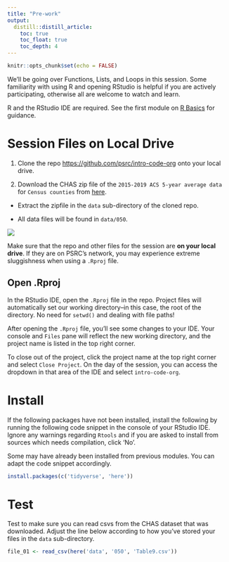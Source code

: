 ```yaml
---
title: "Pre-work"
output: 
  distill::distill_article:
    toc: true
    toc_float: true
    toc_depth: 4
---
```


```r
knitr::opts_chunk$set(echo = FALSE)
```

We'll be going over Functions, Lists, and Loops in this session. Some familiarity with using R and opening RStudio is helpful if you are actively participating, otherwise all are welcome to watch and learn.

R and the RStudio IDE are required. See the first module on [R Basics](https://psrc.github.io/r-basics-I/00-index.html) for guidance.

# Session Files on Local Drive

1. Clone the repo [https://github.com/psrc/intro-code-org](https://github.com/psrc/intro-code-org) onto your local drive.

2. Download the CHAS zip file of the `2015-2019 ACS 5-year average data` for `Census counties` from [here](https://www.huduser.gov/portal/datasets/cp.html#data_2006-2019). 

  - Extract the zipfile in the `data` sub-directory of the cloned repo.
  
  - All data files will be found in `data/050`.

![](slides/images/chas-download.png)

Make sure that the repo and other files for the session are **on your local drive**. If they are on PSRC's network, you may experience extreme sluggishness when using a `.Rproj` file.

## Open .Rproj

In the RStudio IDE, open the `.Rproj` file in the repo. Project files will automatically set our working directory--in this case, the root of the  directory. No need for `setwd()` and dealing with file paths!

After opening the `.Rproj` file, you'll see some changes to your IDE. Your console and `Files` pane will reflect the new working directory, and the project name is listed in the top right corner.

To close out of the project, click the project name at the top right corner and select `Close Project`. On the day of the session, you can access the dropdown in that area of the IDE and select `intro-code-org`.

# Install

If the following packages have not been installed, install the following by running the following code snippet in the console of your RStudio IDE. Ignore any warnings regarding `Rtools` and if you are asked to install from sources which needs compilation, click 'No'. 

<aside>
Some may have already been installed from previous modules. You can adapt the code snippet accordingly.
</aside>

```r
install.packages(c('tidyverse', 'here'))
```

# Test

Test to make sure you can read csvs from the CHAS dataset that was downloaded. Adjust the line below according to how you've stored your files in the `data` sub-directory.

```r

file_01 <- read_csv(here('data', '050', 'Table9.csv'))

```



